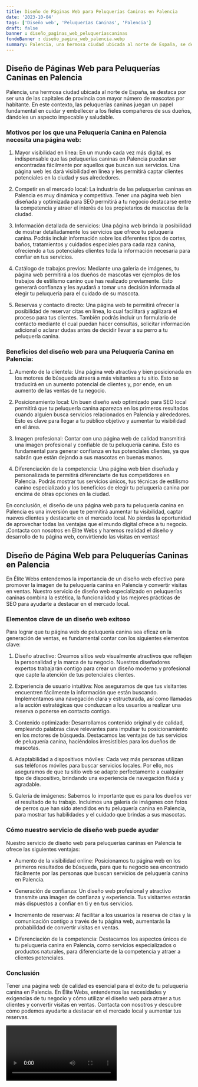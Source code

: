 ```yaml
---
title: Diseño de Páginas Web para Peluquerías Caninas en Palencia
date: '2023-10-04'
tags: ['Diseño web', 'Peluquerías Caninas', 'Palencia']
draft: false
banner : diseño_paginas_web_peluqueríascaninas
fondoBanner : diseño_pagina_web_palencia.webp
summary: Palencia, una hermosa ciudad ubicada al norte de España, se destaca por ser una de las capitales de provincia con mayor número de mascotas por habitante. En este contexto, las peluquerías caninas juegan un papel fundamental en cuidar y embellecer a los fieles compañeros de sus dueños, dándoles un aspecto impecable y saludable.
---
```


## Diseño de Páginas Web para Peluquerías Caninas en Palencia

Palencia, una hermosa ciudad ubicada al norte de España, se destaca por ser una de las capitales de provincia con mayor número de mascotas por habitante. En este contexto, las peluquerías caninas juegan un papel fundamental en cuidar y embellecer a los fieles compañeros de sus dueños, dándoles un aspecto impecable y saludable.

### Motivos por los que una Peluquería Canina en Palencia necesita una página web:

1. Mayor visibilidad en línea: En un mundo cada vez más digital, es indispensable que las peluquerías caninas en Palencia puedan ser encontradas fácilmente por aquellos que buscan sus servicios. Una página web les dará visibilidad en línea y les permitirá captar clientes potenciales en la ciudad y sus alrededores.

2. Competir en el mercado local: La industria de las peluquerías caninas en Palencia es muy dinámica y competitiva. Tener una página web bien diseñada y optimizada para SEO permitirá a tu negocio destacarse entre la competencia y atraer el interés de los propietarios de mascotas de la ciudad.

3. Información detallada de servicios: Una página web brinda la posibilidad de mostrar detalladamente los servicios que ofrece tu peluquería canina. Podrás incluir información sobre los diferentes tipos de cortes, baños, tratamientos y cuidados especiales para cada raza canina, ofreciendo a tus potenciales clientes toda la información necesaria para confiar en tus servicios.

4. Catálogo de trabajos previos: Mediante una galería de imágenes, tu página web permitirá a los dueños de mascotas ver ejemplos de los trabajos de estilismo canino que has realizado previamente. Esto generará confianza y les ayudará a tomar una decisión informada al elegir tu peluquería para el cuidado de su mascota.

5. Reservas y contacto directo: Una página web te permitirá ofrecer la posibilidad de reservar citas en línea, lo cual facilitará y agilizará el proceso para tus clientes. También podrás incluir un formulario de contacto mediante el cual puedan hacer consultas, solicitar información adicional o aclarar dudas antes de decidir llevar a su perro a tu peluquería canina.

### Beneficios del diseño web para una Peluquería Canina en Palencia:

1. Aumento de la clientela: Una página web atractiva y bien posicionada en los motores de búsqueda atraerá a más visitantes a tu sitio. Esto se traducirá en un aumento potencial de clientes y, por ende, en un aumento de las ventas de tu negocio.

2. Posicionamiento local: Un buen diseño web optimizado para SEO local permitirá que tu peluquería canina aparezca en los primeros resultados cuando alguien busca servicios relacionados en Palencia y alrededores. Esto es clave para llegar a tu público objetivo y aumentar tu visibilidad en el área.

3. Imagen profesional: Contar con una página web de calidad transmitirá una imagen profesional y confiable de tu peluquería canina. Esto es fundamental para generar confianza en tus potenciales clientes, ya que sabrán que están dejando a sus mascotas en buenas manos.

4. Diferenciación de la competencia: Una página web bien diseñada y personalizada te permitirá diferenciarte de tus competidores en Palencia. Podrás mostrar tus servicios únicos, tus técnicas de estilismo canino especializado y los beneficios de elegir tu peluquería canina por encima de otras opciones en la ciudad.

En conclusión, el diseño de una página web para tu peluquería canina en Palencia es una inversión que te permitirá aumentar tu visibilidad, captar nuevos clientes y destacarte en el mercado local. No pierdas la oportunidad de aprovechar todas las ventajas que el mundo digital ofrece a tu negocio. ¡Contacta con nosotros en Élite Webs y haremos realidad el diseño y desarrollo de tu página web, convirtiendo las visitas en ventas!

<GifSeo />

<Cta />

## Diseño de Página Web para Peluquerías Caninas en Palencia

En Élite Webs entendemos la importancia de un diseño web efectivo para promover la imagen de tu peluquería canina en Palencia y convertir visitas en ventas. Nuestro servicio de diseño web especializado en peluquerías caninas combina la estética, la funcionalidad y las mejores prácticas de SEO para ayudarte a destacar en el mercado local.

### Elementos clave de un diseño web exitoso

Para lograr que tu página web de peluquería canina sea eficaz en la generación de ventas, es fundamental contar con los siguientes elementos clave:

1. Diseño atractivo: Creamos sitios web visualmente atractivos que reflejen la personalidad y la marca de tu negocio. Nuestros diseñadores expertos trabajarán contigo para crear un diseño moderno y profesional que capte la atención de tus potenciales clientes.

2. Experiencia de usuario intuitiva: Nos aseguramos de que tus visitantes encuentren fácilmente la información que están buscando. Implementamos una navegación clara y estructurada, así como llamadas a la acción estratégicas que conduzcan a los usuarios a realizar una reserva o ponerse en contacto contigo.

3. Contenido optimizado: Desarrollamos contenido original y de calidad, empleando palabras clave relevantes para impulsar tu posicionamiento en los motores de búsqueda. Destacamos las ventajas de tus servicios de peluquería canina, haciéndolos irresistibles para los dueños de mascotas.

4. Adaptabilidad a dispositivos móviles: Cada vez más personas utilizan sus teléfonos móviles para buscar servicios locales. Por ello, nos aseguramos de que tu sitio web se adapte perfectamente a cualquier tipo de dispositivo, brindando una experiencia de navegación fluida y agradable.

5. Galería de imágenes: Sabemos lo importante que es para los dueños ver el resultado de tu trabajo. Incluimos una galería de imágenes con fotos de perros que han sido atendidos en tu peluquería canina en Palencia, para mostrar tus habilidades y el cuidado que brindas a sus mascotas.

### Cómo nuestro servicio de diseño web puede ayudar

Nuestro servicio de diseño web para peluquerías caninas en Palencia te ofrece las siguientes ventajas:

- Aumento de la visibilidad online: Posicionamos tu página web en los primeros resultados de búsqueda, para que tu negocio sea encontrado fácilmente por las personas que buscan servicios de peluquería canina en Palencia.

- Generación de confianza: Un diseño web profesional y atractivo transmite una imagen de confianza y experiencia. Tus visitantes estarán más dispuestos a confiar en ti y en tus servicios.

- Incremento de reservas: Al facilitar a los usuarios la reserva de citas y la comunicación contigo a través de tu página web, aumentarás la probabilidad de convertir visitas en ventas.

- Diferenciación de la competencia: Destacamos los aspectos únicos de tu peluquería canina en Palencia, como servicios especializados o productos naturales, para diferenciarte de la competencia y atraer a clientes potenciales.

### Conclusión

Tener una página web de calidad es esencial para el éxito de tu peluquería canina en Palencia. En Élite Webs, entendemos las necesidades y exigencias de tu negocio y cómo utilizar el diseño web para atraer a tus clientes y convertir visitas en ventas. Contacta con nosotros y descubre cómo podemos ayudarte a destacar en el mercado local y aumentar tus reservas.

<Video />

<CtaBot job='Peluquerías Caninas' city='Palencia'/>

<Gmaps query='Palencia+españa+maps' />